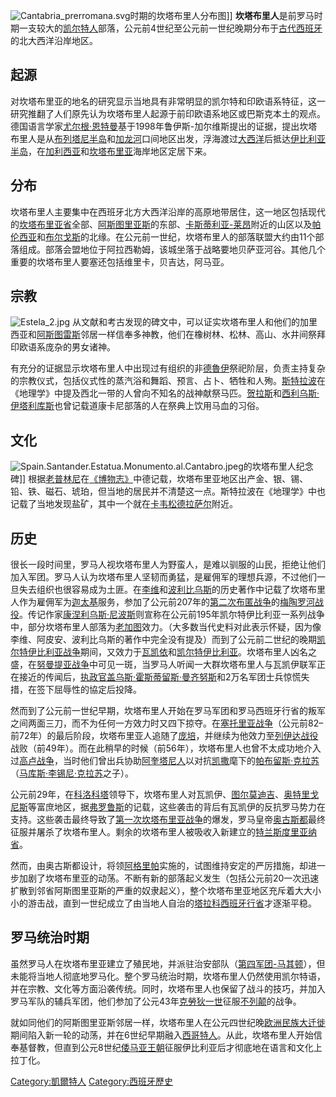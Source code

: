 [[File:Cantabria_prerromana.svg|thumb]]时期的坎塔布里人分布图]]
'''坎塔布里人'''是前罗马时期一支较大的[[凯尔特人|凯尔特人]]部落，公元前4世纪至公元前一世纪晚期分布于[[西班牙_(罗马行省)|古代西班牙]]的北大西洋沿岸地区。 

==起源==
对坎塔布里亚的地名的研究显示当地具有非常明显的凯尔特和印欧语系特征，这一研究推翻了人们原先认为坎塔布里人起源于前印欧语系地区或巴斯克本土的观点。德国语言学家[[尤尔根·恩特曼|尤尔根·恩特曼]]基于1998年鲁伊斯-加尔维斯提出的证据，提出坎塔布里人是从[[布列塔尼半岛|布列塔尼半岛]]和[[加龙河|加龙河]]口间地区出发，浮海渡过[[大西洋|大西洋]]后抵达[[伊比利亚半岛|伊比利亚半岛]]，在[[加利西亚_(西班牙)|加利西亚]]和[[坎塔布里亚|坎塔布里亚]]海岸地区定居下来。

==分布==
坎塔布里人主要集中在西班牙北方大西洋沿岸的高原地带居住，这一地区包括现代的[[坎塔布里亚|坎塔布里亚省]]全部、[[阿斯图里亚斯|阿斯图里亚斯]]的东部、[[卡斯蒂利亚-莱昂|卡斯蒂利亚-莱昂]]附近的山区以及[[帕伦西亚|帕伦西亚]]和[[布尔戈斯|布尔戈斯]]的北缘。在公元前一世纪，坎塔布里人的部落联盟大约由11个部落组成。部落会盟地位于阿拉西勒姆，该城坐落于战略要地贝萨亚河谷。其他几个重要的坎塔布里人要塞还包括维里卡，贝吉达，阿马亚。

==宗教==
[[File:Estela_2.jpg|thumb]]
从文献和考古发现的碑文中，可以证实坎塔布里人和他们的加里西亚和[[阿斯图雷斯|阿斯图雷斯]]邻居一样信奉多神教，他们在橡树林、松林、高山、水井间祭拜印欧语系庞杂的男女诸神。

有充分的证据显示坎塔布里人中出现过有组织的非[[德魯伊|德魯伊]]祭祀阶层，负责主持复杂的宗教仪式，包括仪式性的蒸汽浴和舞蹈、预言、占卜、牺牲和人殉。[[斯特拉波|斯特拉波]]在《地理学》中提及西北一带的人曾向不知名的战神献祭马匹。[[贺拉斯|贺拉斯]]和[[西利乌斯·伊塔利库斯|西利乌斯·伊塔利库斯]]也曾记载道康卡尼部落的人在祭典上饮用马血的习俗。

==文化==
[[File:Spain.Santander.Estatua.Monumento.al.Cantabro.jpeg|thumb]]的坎塔布里人纪念碑]]
根据[[老普林尼|老普林尼]]在[[博物志_(老普林尼)|《博物志》]]中德记载，坎塔布里亚地区出产金、银、锡、铅、铁、磁石、琥珀，但当地的居民并不清楚这一点。斯特拉波在《地理学》中也记载了当地发现盐矿，其中一个就在[[卡韦松德拉萨尔|卡韦松德拉萨尔]]附近。

==历史==
很长一段时间里，罗马人视坎塔布里人为野蛮人，是难以驯服的山民，拒绝让他们加入军团。罗马人认为坎塔布里人坚韧而勇猛，是雇佣军的理想兵源，不过他们一旦失去组织也很容易成为土匪。在[[蒂托·李维|李维]]和[[波利比烏斯|波利比乌斯]]的历史著作中记载了坎塔布里人作为雇佣军为[[迦太基|迦太基]]服务，参加了公元前207年的[[第二次布匿战争|第二次布匿战争]]的[[梅陶罗河战役|梅陶罗河战役]]。传记作家[[康涅利乌斯·尼波斯|康涅利乌斯·尼波斯]]则宣称在公元前195年凯尔特伊比利亚一系列战争中，部分坎塔布里人部落为[[老加图|老加图]]效力。（大多数当代史料对此表示怀疑，因为像李维、阿皮安、波利比乌斯的著作中完全没有提及）而到了公元前二世纪的晚期[[凯尔特伊比利亚战争|凯尔特伊比利亚战争]]期间，又效力于[[瓦凯依|瓦凯依]]和[[凯尔特伊比利亚|凯尔特伊比利亚]]。坎塔布里人凶名之盛，在[[努曼提亚战争|努曼提亚战争]]中可见一斑，当罗马人听闻一大群坎塔布里人与瓦凯伊联军正在接近的传闻后，[[执政官|执政官]][[盖乌斯·霍斯蒂留斯·曼齐努斯|盖乌斯·霍斯蒂留斯·曼齐努斯]]和2万名军团士兵惊慌失措，在签下屈辱性的協定后投降。

然而到了公元前一世纪早期，坎塔布里人开始在罗马军团和罗马西班牙行省的叛军之间两面三刀，而不为任何一方效力时又四下掠夺。在[[塞托里亚战争|塞托里亚战争]]（公元前82–前72年）的最后阶段，坎塔布里亚人追随了[[格奈乌斯·庞培|庞培]]，并继续为他效力至[[列伊达战役|列伊达战役]]战败（前49年）。而在此稍早的时候（前56年），坎塔布里人也曾不太成功地介入过[[高卢战争|高卢战争]]，当时他们曾出兵协助[[阿奎塔尼人|阿奎塔尼人]]以对抗[[凯撒|凯撒]]麾下的[[帕布留斯·克拉苏|帕布留斯·克拉苏]]（[[马库斯·李锡尼·克拉苏|马库斯·李锡尼·克拉苏]]之子）。

公元前29年，在[[科洛科塔|科洛科塔]]领导下，坎塔布里人对瓦凯伊、[[图尔莫迪吉|图尔莫迪吉]]、[[奥特里戈尼斯|奥特里戈尼斯]]等富庶地区，据[[弗罗鲁斯|弗罗鲁斯]]的记载，这些袭击的背后有瓦凯伊的反抗罗马势力在支持。这些袭击最终导致了[[第一次坎塔布里亚战争|第一次坎塔布里亚战争]]的爆发，罗马皇帝[[奥古斯都|奥古斯都]]最终征服并屠杀了坎塔布里人。剩余的坎塔布里人被吸收入新建立的[[特兰斯度里亚纳省|特兰斯度里亚纳省]]。

然而，由奥古斯都设计，将领[[瑪爾庫斯·維普撒尼烏斯·阿格里帕|阿格里帕]]实施的，试图维持安定的严厉措施，却进一步加剧了坎塔布里亚的动荡。不断有新的部落起义发生（包括公元前20一次迅速扩散到邻省阿斯图里亚斯的严重的奴隶起义），整个坎塔布里亚地区充斥着大大小小的游击战，直到一世纪成立了由当地人自治的[[塔拉科西班牙|塔拉科西班牙行省]]才逐渐平稳。

==罗马统治时期==
虽然罗马人在坎塔布里亚建立了殖民地，并派驻治安部队（[[第四马其顿军团|第四军团-马其顿]]），但未能将当地人彻底地罗马化。整个罗马统治时期，坎塔布里人仍然使用凯尔特语，并在宗教、文化等方面沿袭传统。同时，坎塔布里人也保留了战斗的技巧，并加入罗马军队的辅兵军团，他们参加了公元43年[[克勞狄一世|克勞狄一世]]征服[[不列颠|不列颠]]的战争。

就如同他们的阿斯图里亚斯邻居一样，坎塔布里人在公元四世纪晚[[欧洲民族大迁徙|欧洲民族大迁徙]]期间陷入新一轮的动荡，并在6世纪早期融入[[西哥特人|西哥特人]]。从此，坎塔布里人开始信奉基督教，但直到公元8世纪[[倭马亚王朝|倭马亚王朝]]征服伊比利亚后才彻底地在语言和文化上拉丁化。

[[Category:凱爾特人|Category:凱爾特人]]
[[Category:西班牙歷史|Category:西班牙歷史]]